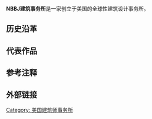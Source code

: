 '''NBBJ建筑事务所'''是一家创立于美国的全球性建筑设计事务所。

==历史沿革==

==代表作品==
{{Gallery
|width = 250
|height = 
|lines = 1
|File:Amazon Spheres 05.jpg|西雅图[[亞馬遜球體|亞馬遜球體]]
|File:Tencent binghai building202012.jpg|[[深圳|深圳]][[腾讯滨海大厦|腾讯滨海大厦]]
|File:The Sail @ Marina Bay, Singapore - 2011-02-05.jpg|[[新加坡|新加坡]][[滨海舫|滨海舫]]
}}

==参考注释==
{{reflist}}

==外部链接==
[[Category:_美国建筑师事务所|Category: 美国建筑师事务所]]
